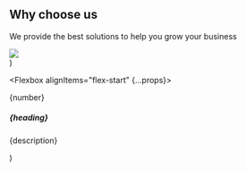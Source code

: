   <Section py="8|12|16|24" position="relative" {...props}>
    <Container>
      <Grid col="1|1|420px 1fr" gap="6|6|10">
        <Div>
          <H2 m="0" lineHeight="tight" textAlign="center|left">
            Why choose us
          </H2>
          <P fontSize="xl|2xl" mt="2" textAlign="center|left">
            We provide the best solutions to help you grow your business
          </P>
          <Grid gap="4|6|8" mt="8|10|12">
            <Feature
              number="01"
              heading="Certified contractors"
              description="Vestibulum ante ipsum primis in faucibus orci luctus et
                  ultrices posuere cubilia Curae."
            />
            <Feature
              number="02"
              heading="Quality and Standards"
              description="Vestibulum ante ipsum primis in faucibus orci luctus et
                  ultrices posuere cubilia Curae. Donec velit neque."
            />
            <Feature
              number="03"
              heading="Lifetime Support"
              description="Vestibulum ante ipsum primis in faucibus orci luctus et
                  ultrices posuere."
            />
          </Grid>
        </Div>
        <Image
          src="placeholder.jpg"
          position="relative|relative|absolute"
          top="0"
          right="0"
          w="full|full|half"
          h="auto|auto|full"
        />
      </Grid>
    </Container>
  </Section>
)

  <Flexbox alignItems="flex-start" {...props}>
    <Flexbox justifyContent="center" bg="primary" size="14" rounded="full">
      <P m="0" fontSize="xl" color="white">
        {number}
      </P>
    </Flexbox>
    <Div flex="1" ml="6">
      <H5 m="0">{heading}</H5>
      <P fontSize="md" mt="2">
        {description}
      </P>
    </Div>
  </Flexbox>
)
